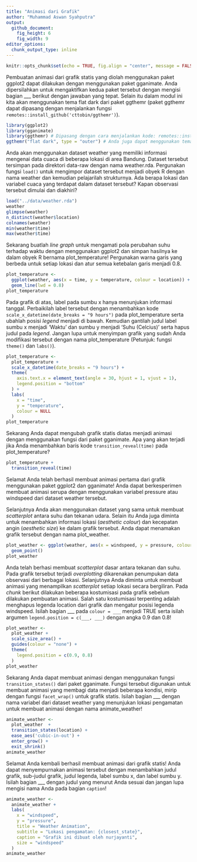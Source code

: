 ```yaml
---
title: "Animasi dari Grafik"
author: "Muhammad Aswan Syahputra"
output: 
  github_document:
    fig_height: 6
    fig_width: 9
editor_options: 
  chunk_output_type: inline
---
```


```r
knitr::opts_chunk$set(echo = TRUE, fig.align = "center", message = FALSE, warning = FALSE)
```

Pembuatan animasi dari grafik statis yang diolah menggunakan paket ggplot2 dapat dilakukan dengan menggunakan paket gganimate. Anda dipersilahkan untuk mengaktifkan kedua paket tersebut dengan mengisi bagian ___ berikut dengan jawaban yang tepat. Selain itu dalam modul ini kita akan menggunakan tema flat dark dari paket ggthemr (paket ggthemr dapat dipasang dengan menjalankan fungsi `remotes::install_github('cttobin/ggthemr')`).

```r
library(ggplot2)
library(gganimate)
library(ggthemr) # Dipasang dengan cara menjalankan kode: remotes::install_github('cttobin/ggthemr')
ggthemr("flat dark", type = "outer") # Anda juga dapat menggunakan tema lain. Pilihan tema dapat dilihat di https://github.com/cttobin/ggthemr#palettes
```

Anda akan menggunakan dataset weather yang memiliki informasi mengenai data cuaca di beberapa lokasi di area Bandung. Dataset tersebut tersimpan pada direktori data-raw dengan nama weather.rda. Pergunakan fungsi `load()` untuk mengimpor dataset tersebut menjadi obyek R dengan nama weather dan kemudian pelajarilah strukturnya. Ada berapa lokasi dan variabel cuaca yang terdapat dalam dataset tersebut? Kapan observasi tersebut dimulai dan diakhiri?

```r
load("../data/weather.rda")
weather
glimpse(weather)
n_distinct(weather$location)
colnames(weather)
min(weather$time)
max(weather$time)
```

Sekarang buatlah *line graph* untuk mengamati pola perubahan suhu terhadap waktu dengan menggunakan ggplot2 dan simpan hasilnya ke dalam obyek R bernama plot_temperature! Pergunakan warna garis yang berbeda untuk setiap lokasi dan atur semua ketebalan garis menjadi 0.8.

```r
plot_temperature <- 
  ggplot(weather, aes(x = time, y = temperature, colour = location)) +
  geom_line(lwd = 0.8)
plot_temperature
```

Pada grafik di atas, label pada sumbu x hanya menunjukan informasi tanggal. Perbaikilah label tersebut dengan menambahkan kode `scale_x_datetime(date_breaks = "9 hours")` pada plot_temperature serta ubahlah posisi *legend* menjadi di bawah. Kemudian gantilah judul label sumbu x menjadi 'Waktu' dan sumbu y menjadi 'Suhu (Celcius)' serta hapus judul pada *legend*. Jangan lupa untuk menyimpan grafik yang sudah Anda modifikasi tersebut dengan nama plot_temperature (Petunjuk: fungsi `theme()` dan `labs()`).  

```r
plot_temperature <- 
  plot_temperature +
  scale_x_datetime(date_breaks = "9 hours") +
  theme(
    axis.text.x = element_text(angle = 30, hjust = 1, vjust = 1),
    legend.position = "bottom"
  ) +
  labs(
    x = "time",
    y = "temperature",
    colour = NULL
  )
plot_temperature
```

Sekarang Anda dapat mengubah grafik statis diatas menjadi animasi dengan menggunakan fungsi dari paket gganimate. Apa yang akan terjadi jika Anda menambahkan baris kode `transition_reveal(time)` pada plot_temperature?

```r
plot_temperature +
  transition_reveal(time)
```

Selamat Anda telah berhasil membuat animasi pertama dari grafik menggunakan paket ggplot2 dan gganimate! Anda dapat berkesperimen membuat animasi serupa dengan menggunakan variabel pressure atau windspeed dari dataset weather tersebut.

Selanjutnya Anda akan menggunakan dataset yang sama untuk membuat *scatterplot* antara suhu dan tekanan udara. Selain itu Anda juga diminta untuk menambahkan informasi lokasi (*aesthetic colour*) dan kecepatan angin (*aesthetic size*) ke dalam grafik tersebut. Anda dapat menamakan grafik tersebut dengan nama plot_weather.

```r
plot_weather <- ggplot(weather, aes(x = windspeed, y = pressure, colour = location, size = windspeed)) +
  geom_point()
plot_weather
```

Anda telah berhasi membuat *scatterplot* dasar antara tekanan dan suhu. Pada grafik tersebut terjadi *overplotting* dikarenakan penumpukan data observasi dari berbagai lokasi. Selanjutnya Anda diminta untuk membuat animasi yang menampilkan *scatterplot* setiap lokasi secara bergiliran. Pada *chunk* berikut dilakukan beberapa kostumisasi pada grafik sebelum dilakukan pembuatan animasi. Salah satu kostumisasi terpenting adalah menghapus legenda location dari grafik dan mengatur posisi legenda windspeed. Isilah bagian ___ pada `colour = ___` menjadi TRUE serta isilah argumen `legend.position = c(___, ___)` dengan angka 0.9 dan 0.8!

```r
plot_weather <- 
  plot_weather +
  scale_size_area() +
  guides(colour = "none") +
  theme(
    legend.position = c(0.9, 0.8)
  )
plot_weather
```

Sekarang Anda dapat membuat animasi dengan menggunakan fungsi `transition_states()` dari paket gganimate. Fungsi tersebut digunakan untuk membuat animasi yang membagi data menjadi beberapa kondisi, mirip dengan fungsi `facet_wrap()` untuk grafik statis. Isilah bagian ___ dengan nama variabel dari dataset weather yang menunjukan lokasi pengamatan untuk membuat animasi dengan nama animate_weather!

```r
animate_weather <- 
  plot_weather  +
  transition_states(location) +
  ease_aes('cubic-in-out') +
  enter_grow() +
  exit_shrink()
animate_weather
```

Selamat Anda kembali berhasil membuat animasi dari grafik statis! Anda dapat menyempurnakan animasi tersebut dengan menambahkan judul grafik, sub-judul grafik, judul legenda, label sumbu x, dan label sumbu y. Isilah bagian ___ dengan judul yang menurut Anda sesuai dan jangan lupa mengisi nama Anda pada bagian `caption`!

```r
animate_weather <- 
  animate_weather +
  labs(
    x = "windspeed",
    y = "pressure",
    title = "Weather Animation",
    subtitle = "Lokasi pengamatan: {closest_state}",
    caption = "Grafik ini dibuat oleh nurjayanti",
    size = "windspeed"
  )
animate_weather
```

